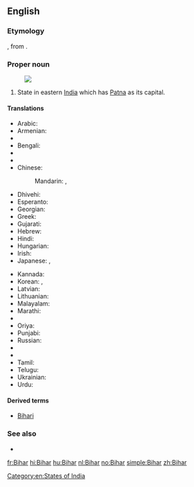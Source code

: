 {{also|bihar}}
==English==
{{wikipedia}}
===Etymology===
{{etyl|hi}} {{term|बिहार|tr=Bihār|lang=hi}}, from {{etyl|sa}} {{term|विहार|tr=vihāra|lang=sa||temple; monastery}}.

===Proper noun===
{{en-proper noun}}
[[Image:Bihar in India (disputed hatched).svg|thumb|]]
# State in eastern [[India]] which has [[Patna]] as its capital.

====Translations====
{{trans-top|a state in eastern India}}
* Arabic: {{t-|ar|بيهار|m|tr=bīhār}}
* Armenian: {{t-|hy|Բիհար|tr=Bihar}}
* {{trreq|as}}
* Bengali: {{t-|bn|বিহার|tr=Bihar|sc=Beng}}
* {{trreq|bg}}
* {{trreq|hne}}
* Chinese:
*: Mandarin: {{t|cmn|比哈爾邦|sc=Hani}},  {{t|cmn|比哈尔邦|tr=Bǐhā'ěr-bāng|sc=Hani}}
* Dhivehi: {{t|dv|ބިހާރު|sc=Thaa}}
* Esperanto: {{t-|eo|Biharo}}
* Georgian: {{t-|ka|ბიჰარი|sc=Geor}}
* Greek: {{t+|el|Μπιχάρ|sc=Grek}}
* Gujarati: {{t-|gu|બિહાર|sc=Gujr}}
* Hebrew: {{t-|he|ביהר}}
* Hindi: {{t+|hi|बिहार|tr=bihār}}
* Hungarian: {{t+|hu|Bihár}}
* Irish: {{t-|ga|Biohár|m}}
* Japanese: {{t-|ja|ビハール州|tr=Bihāru-shū}},  {{t-|ja|ビハール|tr=Bihāru}}
{{trans-mid}}
* Kannada: {{t-|kn|ಬಿಹಾರ|sc=Knda}}
* Korean: {{t-|ko|비하르 주|tr=Bihareu ju|sc=Hang}},  {{t-|ko|비하르|tr=Bihareu|sc=Hang}}
* Latvian: {{t|lv|Bihāra}}
* Lithuanian: {{t|lt|Biharas}}
* Malayalam: {{t-|ml|ബിഹാർ|sc=Mlym}}
* Marathi: {{t-|mr|बिहार|sc=Deva}}
* {{trreq|lus}}
* Oriya: {{t-|or|ବିହାର|sc=Orya}}
* Punjabi: {{t-|pa|ਬਿਹਾਰ|sc=Guru}}
* Russian: {{t-|ru|Бихар|m|tr=Bixár}}
* {{trreq|sat}}
* {{trreq|sip}}
* Tamil: {{t-|ta|பீகார்|sc=Taml}}
* Telugu: {{t+|te|బీహార్}}
* Ukrainian: {{t-|uk|Біхар|sc=Cyrl}}
* Urdu: {{t-|ur|بہار|tr=bihār}}
{{trans-bottom}}

====Derived terms====
* [[Bihari]]

===See also===
* {{list:states of India/en}}

[[Category:en:States of India]]

[[fr:Bihar]]
[[hi:Bihar]]
[[hu:Bihar]]
[[nl:Bihar]]
[[no:Bihar]]
[[simple:Bihar]]
[[zh:Bihar]]